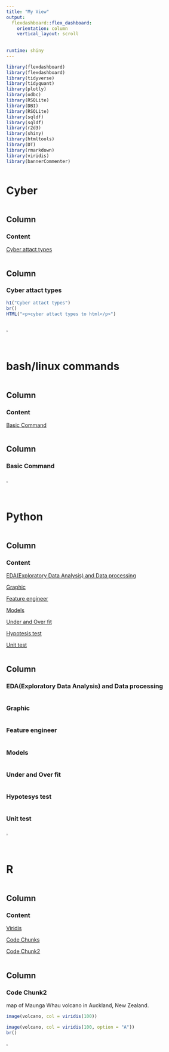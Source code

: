 ---
title: "My View"
output: 
  flexdashboard::flex_dashboard:
    orientation: column
    vertical_layout: scroll
   
   
runtime: shiny
---

```{r setup, include=FALSE}


library(flexdashboard)
library(flexdashboard)
library(tidyverse)
library(tidyquant)
library(plotly)
library(odbc)
library(RSQLite)
library(DBI)
library(RSQLite)
library(sqldf)
library(sqldf)
library(r2d3)
library(shiny)
library(htmltools)
library(DT)
library(rmarkdown)
library(viridis)
library(bannerCommenter)



```


# Cyber

```{r}

```

Column {data-height=1250, data-width=50}
------------------------------------------------------------------------
### Content

[Cyber attact types](#Cyber attact types)

```{r}

```

Column {data-height=1250, data-width=300}
------------------------------------------------------------------------
### Cyber attact types
```{r}
h1("Cyber attact types")
br()
HTML("<p>cyber attact types to html</p>")
```

###
```{r}

```
![](/Users/36203/user_3/R/opic/line.png){width=100%, height=1%}


# bash/linux commands
```{r}

```
Column {data-height=1250, data-width=50}
---------------------------------------------------------------------------
### Content
[Basic Command](#Basic Command)
```{r}

```
Column {data-height=1250. data-width=300}
-------------------------------------------------------------------------------
### Basic Command
```{r}

```

![](/Users/36203/user_3/R/opic/line.png){width=100%, height=1%}



# Python
```{r}

```
Column {data-height=1250, data-width=50}
------------------------------------------------------------------------

### Content

[EDA(Exploratory Data Analysis) and Data processing](#EDA(Exploratory Data Analysis) and Data processing)

[Graphic](#Graphic)

[Feature engineer](#Feature engineer)

[Models](#Models)

[Under and Over fit](#Under and Over fit)

[Hypotesis test](#Hypotesis test)

[Unit test](#Unit test)
```{r}

```

Column {data-height=1250, data-width=300}
-------------------------------------------------------------------------
### EDA(Exploratory Data Analysis) and Data processing
```{r}

```

### Graphic
```{r}

```

### Feature engineer
```{r}

```

### Models
```{r}

```

### Under and Over fit
```{r}

```
### Hypotesys test
```{r}

```
### Unit test
```{r}

```
![](/Users/36203/user_3/R/opic/line.png){width=100%, height=1%}


# R
```{r}

```

Column {data-height=1250, data-width=50}
-----------------------------------------------------------------------
### Content
[Viridis](#Viridis)


[Code Chunks](#Code Chunks)

[Code Chunk2](#Code Chunk2)

```{r}

```



Column {data-height=1250, data-width=300}
-----------------------------------------------------------------------

### Code Chunk2
map of Maunga Whau volcano in Auckland, New Zealand.

```{r}
image(volcano, col = viridis(100))

image(volcano, col = viridis(100, option = "A"))
br()

```

### 
![](/Users/36203/user_3/R/opic/line.png){width=100%, height=1%}




